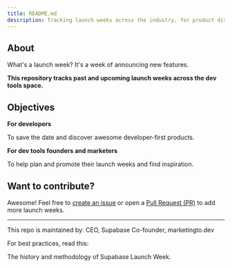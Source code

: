 ```yaml
---
title: README.md
description: Tracking launch weeks across the industry, for product discovery and inspiration.
---
```


## About

What's a launch week? It's a week of announcing new features.

**This repository tracks past and upcoming launch weeks across the dev tools space.**

## Objectives

**For developers**

To save the date and discover awesome developer-first products.

**For dev tools founders and marketers**

To help plan and promote their launch weeks and find inspiration.

## Want to contribute?

Awesome! Feel free to [create an issue](https://github.com/supabase-community/launchweek.dev/issues) or open a [Pull Request (PR)](https://github.com/supabase-community/launchweek.dev/pulls) to add more launch weeks.

---

This repo is maintained by:
<CardGroup cols={2}>
  <Card title="Paul Copplestone" href="https://x.com/kiwicopple" horizontal>
    CEO, Supabase
  </Card>
  <Card title="Flo Merian" href="https://x.com/fmerian" horizontal>
    Co-founder, marketingto.dev
  </Card>
</CardGroup>

For best practices, read this:

<Card title="How we launch at Supabase (by Ant Wilson)" href="https://supabase.com/blog/supabase-how-we-launch">
  The history and methodology of Supabase Launch Week.
</Card>
